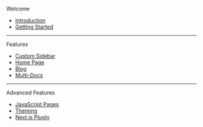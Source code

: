Welcome

- [Introduction](.)
- [Getting Started](./getting-started)

---

Features

- [Custom Sidebar](./features/custom-sidebar)
- [Home Page](./features/home-page)
- [Blog](./features/blog)
- [Multi-Docs](./features/multi-docs)

---

Advanced Features

- [JavaScript Pages](./advanced-features/javascript-pages)
- [Theming](./advanced-features/theming)
- [Next.js Plugin](./advanced-features/next)
